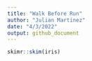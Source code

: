 ```yaml
---
title: "Walk Before Run"
author: "Julian Martinez"
date: "4/3/2022"
output: github_document
---
```


```r
skimr::skim(iris)
```

